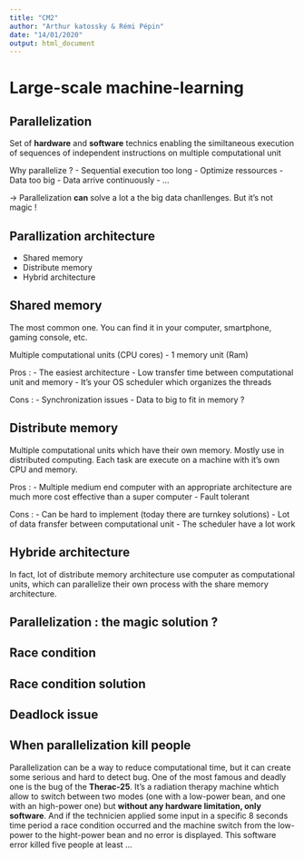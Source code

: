 ```yaml
---
title: "CM2"
author: "Arthur katossky & Rémi Pépin"
date: "14/01/2020"
output: html_document
---
```


# Large-scale machine-learning

## Parallelization

Set of **hardware** and **software** technics enabling the similtaneous execution of sequences of independent instructions on multiple computational unit

Why parallelize ?
- Sequential execution too long
- Optimize ressources
- Data too big
- Data arrive continuously
- ...

-> Parallelization **can** solve a lot a the big data chanllenges. But it's not magic !

## Parallization architecture

- Shared memory
- Distribute memory
- Hybrid architecture

## Shared memory

The most common one. You can find it in your computer, smartphone, gaming console, etc.

Multiple computational units (CPU cores) - 1 memory unit (Ram)

Pros : 
- The easiest architecture
- Low transfer time between computational unit and memory
- It's your OS scheduler which organizes the threads

Cons :
- Synchronization issues
- Data to big to fit in memory ?

## Distribute memory

Multiple computational units which have their own memory. Mostly use in distributed computing. Each task are execute on a machine with it's own CPU and memory.

Pros : 
- Multiple medium end computer with an appropriate architecture are much more cost effective than a super computer
- Fault tolerant


Cons :
- Can be hard to implement (today there are turnkey solutions)
- Lot of data fransfer between computational unit
- The scheduler have a lot work

## Hybride architecture

In fact, lot of distribute memory architecture use computer as computational units, which can parallelize their own process with the share memory architecture.

## Parallelization : the magic solution ?

## Race condition

## Race condition solution

## Deadlock issue



## When parallelization kill people

Parallelization can be a way to reduce computational time, but it can create some serious and hard to detect bug. One of the most famous and deadly one is the bug of the **Therac-25**. It's a radiation therapy machine whtich allow to switch between two modes (one with a low-power bean, and one with an high-power one) but **without any hardware limitation, only software**. And if the technicien applied some input in a specific 8 seconds time period a race condition occurred and the machine switch from the low-power to the hight-power bean and no error is displayed. This software error killed five people at least ...

